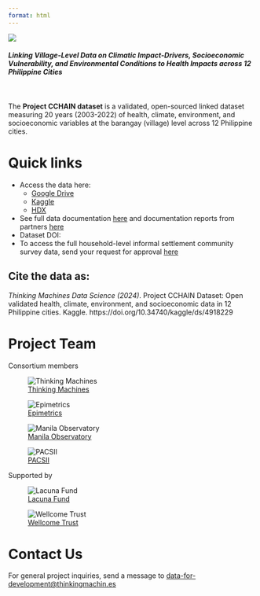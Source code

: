 ```yaml
---
format: html
---
```


![](assets/full_logo.png)

#### *Linking Village-Level Data on Climatic Impact-Drivers, Socioeconomic Vulnerability, and Environmental Conditions to Health Impacts across 12 Philippine Cities*
</br>
</br>
The **Project CCHAIN dataset** is a validated, open-sourced linked dataset measuring 20 years (2003-2022) of health, climate, environment, and socioeconomic variables at the barangay (village) level across 12 Philippine cities. 

# Quick links

- Access the data here:
    - [Google Drive](https://drive.google.com/drive/u/0/folders/1NF_e3YM0dVBSxlVBWRxGQXwkl59sp5Jf)
    - [Kaggle](https://www.kaggle.com/datasets/thinkdatasci/project-cchain/)
    - [HDX](https://data.humdata.org/dataset/project-cchain)
- See full data documentation [here](https://dbdocs.io/lacuna-fund-project-team/Project-CCHAIN) and documentation reports from partners [here](https://drive.google.com/drive/u/0/folders/1cATESCXBHDRyTDZT8s--UAEp7zcQ6jqV)
- Dataset DOI: 
- To access the full household-level informal settlement community survey data, send your request for approval [here](https://forms.gle/Z9rfuJFENAQfbKeM6)

:::{.callout-warning icon=false appearance="simple"}
## Cite the data as:


*Thinking Machines Data Science (2024)*. Project CCHAIN Dataset: Open validated health, climate, environment, and socioeconomic data in 12 Philippine cities. Kaggle. 
https://doi.org/10.34740/kaggle/ds/4918229
:::

# Project Team

Consortium members

::: {layout-ncol=4}

![[Thinking Machines](https://thinkingmachin.es/)](assets/tm.png)

![[Epimetrics](https://epimetrics.com.ph/)](assets/epimetrics.png)

![[Manila Observatory](https://www.observatory.ph/)](assets/mo.png)

![[PACSII](https://pacsii.org/)](assets/pacsii.png)

:::

Supported by

::: {layout-ncol=3}

![[Lacuna Fund](https://lacunafund.org/)](assets/lacuna_fund.png)

![[Wellcome Trust](https://wellcome.org/)](assets/wellcome_trust.png)

:::

# Contact Us

For general project inquiries, send a message to [data-for-development@thinkingmachin.es](data-for-development@thinkingmachin.es) 
